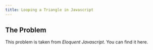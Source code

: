 ```yaml
---
title: Looping a Triangle in Javascript
---
```


## The Problem

This problem is taken from *Eloquent Javascript*. You can find it here.
